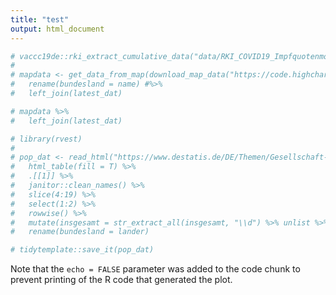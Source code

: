 ```yaml
---
title: "test"
output: html_document
---
```


```r

# vaccc19de::rki_extract_cumulative_data("data/RKI_COVID19_Impfquotenmonitoring_2020-12-30.xlsx", out_folder = "data")
# 
# mapdata <- get_data_from_map(download_map_data("https://code.highcharts.com/mapdata/countries/de/de-all.js")) %>%
#   rename(bundesland = name) #%>% 
#   left_join(latest_dat)

# mapdata %>% 
#   left_join(latest_dat)

# library(rvest)
# 
# pop_dat <- read_html("https://www.destatis.de/DE/Themen/Gesellschaft-Umwelt/Bevoelkerung/Bevoelkerungsstand/Tabellen/bevoelkerung-nichtdeutsch-laender.html") %>% 
#   html_table(fill = T) %>% 
#   .[[1]] %>% 
#   janitor::clean_names() %>% 
#   slice(4:19) %>% 
#   select(1:2) %>% 
#   rowwise() %>% 
#   mutate(insgesamt = str_extract_all(insgesamt, "\\d") %>% unlist %>% paste0(collapse = "") %>% as.numeric) %>% 
#   rename(bundesland = lander)

# tidytemplate::save_it(pop_dat)
```

Note that the `echo = FALSE` parameter was added to the code chunk to prevent printing of the R code that generated the plot.
